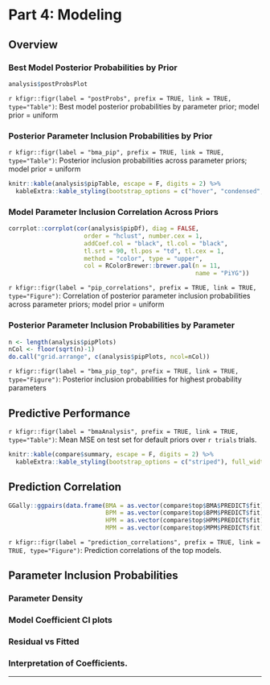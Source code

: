 # Part 4: Modeling

## Overview 
### Best Model Posterior Probabilities by Prior
```r
analysis$postProbsPlot
```
`r kfigr::figr(label = "postProbs", prefix = TRUE, link = TRUE, type="Table")`: Best model posterior probabilities by parameter prior; model prior = uniform

### Posterior Parameter Inclusion Probabilities by Prior
`r kfigr::figr(label = "bma_pip", prefix = TRUE, link = TRUE, type="Table")`: Posterior inclusion probabilities across parameter priors; model prior = uniform
```r
knitr::kable(analysis$pipTable, escape = F, digits = 2) %>%
  kableExtra::kable_styling(bootstrap_options = c("hover", "condensed", "responsive"), full_width = T, position = "center")
```

### Model Parameter Inclusion Correlation Across Priors
```r
corrplot::corrplot(cor(analysis$pipDf), diag = FALSE,
                     order = "hclust", number.cex = 1,
                     addCoef.col = "black", tl.col = "black",
                     tl.srt = 90, tl.pos = "td", tl.cex = 1,
                     method = "color", type = "upper",
                     col = RColorBrewer::brewer.pal(n = 11,
                                                    name = "PiYG"))
```
`r kfigr::figr(label = "pip_correlations", prefix = TRUE, link = TRUE, type="Figure")`: Correlation of posterior parameter inclusion probabilities across parameter priors; model prior = uniform

### Posterior Parameter Inclusion Probabilities by Parameter
```r
n <- length(analysis$pipPlots)
nCol <- floor(sqrt(n)-1)
do.call("grid.arrange", c(analysis$pipPlots, ncol=nCol))
```
`r kfigr::figr(label = "bma_pip_top", prefix = TRUE, link = TRUE, type="Figure")`: Posterior inclusion probabilities for highest probability parameters


## Predictive Performance
`r kfigr::figr(label = "bmaAnalysis", prefix = TRUE, link = TRUE, type="Table")`: Mean MSE on test set for default priors over `r trials` trials.
```r
knitr::kable(compare$summary, escape = F, digits = 2) %>%
  kableExtra::kable_styling(bootstrap_options = c("striped"), full_width = T, position = "center")
```

## Prediction Correlation
```r
GGally::ggpairs(data.frame(BMA = as.vector(compare$top$BMA$PREDICT$fit),  
                           BPM = as.vector(compare$top$BPM$PREDICT$fit),  
                           HPM = as.vector(compare$top$HPM$PREDICT$fit),  
                           MPM = as.vector(compare$top$MPM$PREDICT$fit)))  
```
`r kfigr::figr(label = "prediction_correlations", prefix = TRUE, link = TRUE, type="Figure")`: Prediction correlations of the top models.

## Parameter Inclusion Probabilities
### Parameter Density
### Model Coefficient CI plots
### Residual vs Fitted
### Interpretation of Coefficients.

* * *
